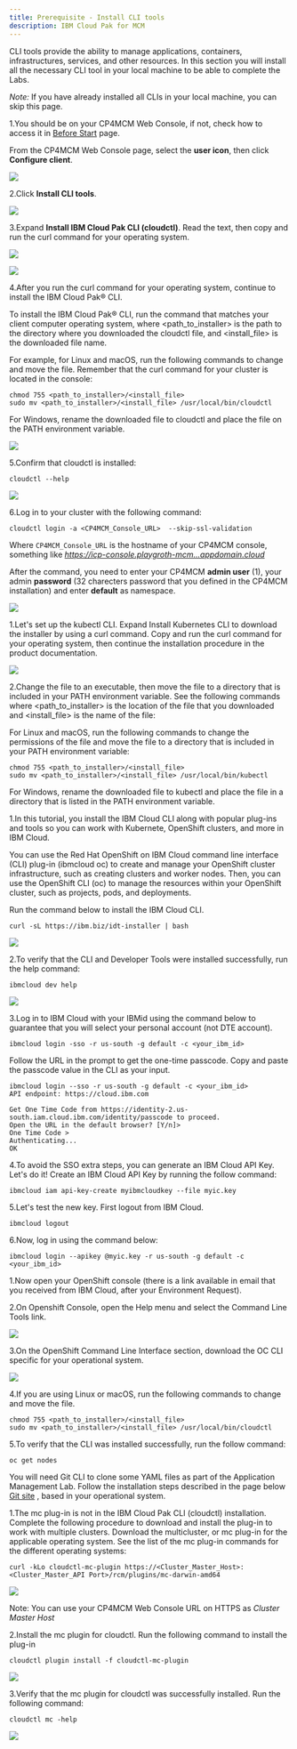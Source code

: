 ```yaml
---
title: Prerequisite - Install CLI tools
description: IBM Cloud Pak for MCM
---
```


CLI tools provide the ability to manage applications, containers, infrastructures, services, and other resources. In this section you will install all the necessary CLI tool in your local machine to be able to complete the Labs.

*Note:* If you have already installed all CLIs in your local machine, you can skip this page.


<Accordion>
  <AccordionItem title="Install IBM Cloud Pak CLI (cloudctl)">

1.You should be on your CP4MCM Web Console, if not, check how to access it in [Before Start](../beforestart/) page.

  From the CP4MCM Web Console page, select the **user icon**, then click **Configure client**.

  ![](images/2-cloudpak-cli.png)

2.Click **Install CLI tools**.

  ![](images/3-cloudpak-cli.png)

3.Expand **Install IBM Cloud Pak CLI (cloudctl)**. Read the text, then copy and run the curl command for your operating system.

  ![](images/4-cloudpak-cli.png)

  ![](images/5-cloudpak-cli.png)

4.After you run the curl command for your operating system, continue to install the IBM Cloud Pak® CLI.

  To install the IBM Cloud Pak® CLI, run the command that matches your client computer operating system, where <path_to_installer> is the path to the directory where you downloaded the cloudctl file, and <install_file> is the downloaded file name.

  For example, for Linux and macOS, run the following commands to change and move the file. Remember that the curl command for your cluster is located in the console:

```
chmod 755 <path_to_installer>/<install_file>
sudo mv <path_to_installer>/<install_file> /usr/local/bin/cloudctl
```

  For Windows, rename the downloaded file to cloudctl and place the file on the PATH environment variable.

  ![](images/6-cloudpak-cli.png)

5.Confirm that cloudctl is installed:

```
cloudctl --help
```

  ![](images/7-cloudpak-cli.png)

6.Log in to your cluster with the following command:
```
cloudctl login -a <CP4MCM_Console_URL>  --skip-ssl-validation
```

  Where `CP4MCM_Console_URL` is the hostname of your CP4MCM console, something like *https://icp-console.playgroth-mcm...appdomain.cloud*

  After the command, you need to enter your CP4MCM **admin user** (1), your admin **password** (32 charecters password that you defined in the CP4MCM installation) and enter **default** as namespace.

  ![](images/7_2-cluster-mgmt-img.png)

</AccordionItem>

  <AccordionItem title="Install Kubectl CLI">

1.Let's set up the kubectl CLI. Expand Install Kubernetes CLI to download the installer by using a curl command. Copy and run the curl command for your operating system, then continue the installation procedure in the product documentation.

  ![](images/8-cloudpak-cli.png)

2.Change the file to an executable, then move the file to a directory that is included in your PATH environment variable. See the following commands where <path_to_installer> is the location of the file that you downloaded and <install_file> is the name of the file:

  For Linux and macOS, run the following commands to change the permissions of the file and move the file to a directory that is included in your PATH environment variable:

```
chmod 755 <path_to_installer>/<install_file>
sudo mv <path_to_installer>/<install_file> /usr/local/bin/kubectl
```

  For Windows, rename the downloaded file to kubectl and place the file in a directory that is listed in the PATH environment variable.
</AccordionItem>

<AccordionItem title="Install IBM Cloud CLI">
1.In this tutorial, you install the IBM Cloud CLI along with popular plug-ins and tools so you can work with Kubernete, OpenShift clusters, and more in IBM Cloud.

  You can use the Red Hat OpenShift on IBM Cloud command line interface (CLI) plug-in (ibmcloud oc) to create and manage your OpenShift cluster infrastructure, such as creating clusters and worker nodes. Then, you can use the OpenShift CLI (oc) to manage the resources within your OpenShift cluster, such as projects, pods, and deployments.

  Run the command below to install the IBM Cloud CLI.

```
curl -sL https://ibm.biz/idt-installer | bash
```

  ![](images/17-cloudpak-cli.png)

2.To verify that the CLI and Developer Tools were installed successfully, run the help command:

```
ibmcloud dev help
```

  ![](images/18-cloudpak-cli.png)

3.Log in to IBM Cloud with your IBMid using the command below to guarantee that you will select your personal account (not DTE account).

```
ibmcloud login -sso -r us-south -g default -c <your_ibm_id>
```

  Follow the URL in the prompt to get the one-time passcode. Copy and paste the passcode value in the CLI as your input.

```
ibmcloud login --sso -r us-south -g default -c <your_ibm_id>
API endpoint: https://cloud.ibm.com

Get One Time Code from https://identity-2.us-south.iam.cloud.ibm.com/identity/passcode to proceed.
Open the URL in the default browser? [Y/n]>
One Time Code >
Authenticating...
OK
```

4.To avoid the SSO extra steps, you can generate an IBM Cloud API Key. Let's do it!  Create an IBM Cloud API Key by running the follow command:

```
ibmcloud iam api-key-create myibmcloudkey --file myic.key
```

5.Let's test the new key. First logout from IBM Cloud.

```
ibmcloud logout
```

6.Now, log in using the command below:

```
ibmcloud login --apikey @myic.key -r us-south -g default -c <your_ibm_id>
```

</AccordionItem>

<AccordionItem title="Install OC CLI">

1.Now open your OpenShift console (there is a link available in email that you received from IBM Cloud, after your Environment Request).

2.On Openshift Console, open the Help menu and select the Command Line Tools link.

  ![](images/19-cloudpak-cli.png)

3.On the  OpenShift Command Line Interface section, download the OC CLI specific for your operational system.

  ![](images/20-cloudpak-cli.png)

4.If you are using Linux or macOS, run the following commands to change and move the file.

```
chmod 755 <path_to_installer>/<install_file>
sudo mv <path_to_installer>/<install_file> /usr/local/bin/cloudctl
```

5.To verify that the CLI was installed successfully, run the follow command:

```
oc get nodes
```

</AccordionItem>

<AccordionItem title="Install Git CLI">

  You will need Git CLI to clone some YAML files as part of the Application Management Lab. Follow the installation steps described in the page below [Git site](https://git-scm.com/downloads) , based in your operational system.

</AccordionItem>

<AccordionItem title="(Optional) Install MC Plugin on cloudctl">
1.The mc plug-in is not in the IBM Cloud Pak CLI (cloudctl) installation. Complete the following procedure to download and install the plug-in to work with multiple clusters. Download the multicluster, or mc plug-in for the applicable operating system. See the list of the mc plug-in commands for the different operating systems:

```
curl -kLo cloudctl-mc-plugin https://<Cluster_Master_Host>:<Cluster_Master_API Port>/rcm/plugins/mc-darwin-amd64
```

  ![](images/14-cloudpak-cli.png)

  Note: You can use your CP4MCM Web Console URL on HTTPS as *Cluster Master Host*

2.Install the mc plugin for cloudctl. Run the following command to install the plug-in

```
cloudctl plugin install -f cloudctl-mc-plugin
```

  ![](images/15-cloudpak-cli.png)

3.Verify that the mc plugin for cloudctl was successfully installed. Run the following command:

```
cloudctl mc -help
```

  ![](images/16-cloudpak-cli.png)

</AccordionItem>


</Accordion>
